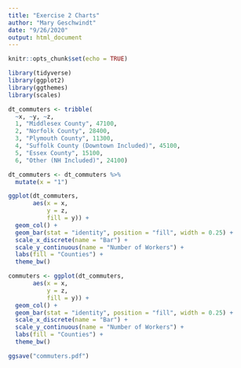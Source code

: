 ```yaml
---
title: "Exercise 2 Charts"
author: "Mary Geschwindt"
date: "9/26/2020"
output: html_document
---
```


```r
knitr::opts_chunk$set(echo = TRUE)
```

```r
library(tidyverse)
library(ggplot2)
library(ggthemes)
library(scales)
```

```r
dt_commuters <- tribble(
  ~x, ~y, ~z,
  1, "Middlesex County", 47100,
  2, "Norfolk County", 28400,
  3, "Plymouth County", 11300,
  4, "Suffolk County (Downtown Included)", 45100,
  5, "Essex County", 15100,
  6, "Other (NH Included)", 24100)
```

```r
dt_commuters <- dt_commuters %>%
  mutate(x = "1")

ggplot(dt_commuters,
       aes(x = x,
           y = z,
           fill = y)) +
  geom_col() +
  geom_bar(stat = "identity", position = "fill", width = 0.25) +
  scale_x_discrete(name = "Bar") +
  scale_y_continuous(name = "Number of Workers") +
  labs(fill = "Counties") +
  theme_bw()
```

```r
commuters <- ggplot(dt_commuters,
       aes(x = x,
           y = z,
           fill = y)) +
  geom_col() +
  geom_bar(stat = "identity", position = "fill", width = 0.25) +
  scale_x_discrete(name = "Bar") +
  scale_y_continuous(name = "Number of Workers") +
  labs(fill = "Counties") +
  theme_bw()
```


```r
ggsave("commuters.pdf")
```


